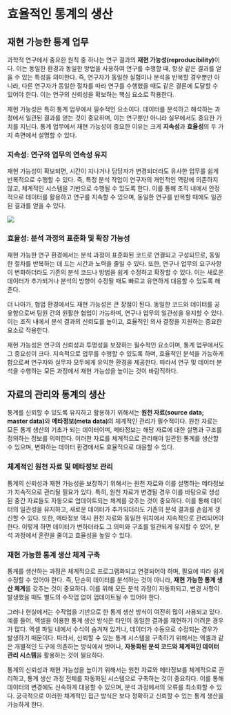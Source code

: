 # 효율적인 통계의 생산 {#sec-eff}  


## 재현 가능한 통계 업무


과학적 연구에서 중요한 원칙 중 하나는 연구 결과의 **재현 가능성(reproducibility)**이다. 이는 동일한 환경과 동일한 방법을 사용하여 연구를 수행할 때, 항상 같은 결과를 얻을 수 있는 특성을 의미한다. 즉, 연구자가 동일한 실험이나 분석을 반복할 경우뿐만 아니라, 다른 연구자가 동일한 절차를 따라 연구를 수행했을 때도 같은 결론에 도달할 수 있어야 한다. 이는 연구의 신뢰성을 확보하는 핵심 요소로 작용한다.


재현 가능성은 특히 통계 업무에서 필수적인 요소이다. 데이터를 분석하고 해석하는 과정에서 일관된 결과를 얻는 것이 중요하며, 이는 연구뿐만 아니라 실무에서도 중요한 가치를 지닌다. 통계 업무에서 재현 가능성이 중요한 이유는 크게 **지속성**과 **효율성**의 두 가지 측면에서 설명할 수 있다.

### 지속성: 연구와 업무의 연속성 유지


재현 가능성이 확보되면, 시간이 지나거나 담당자가 변경되더라도 유사한 업무를 쉽게 반복적으로 수행할 수 있다. 즉, 특정 분석 작업이 연구자의 개인적인 역량에 의존하지 않고, 체계적인 시스템을 기반으로 수행될 수 있도록 한다. 이를 통해 조직 내에서 안정적으로 데이터를 활용하고 연구를 지속할 수 있으며, 동일한 연구를 반복할 때에도 일관된 결과를 얻을 수 있다.


![](../images/image_01.png)


### 효율성: 분석 과정의 표준화 및 확장 가능성

재현 가능한 연구 환경에서는 분석 과정이 표준화된 코드로 연결되고 구성되므로, 동일한 절차를 반복하는 데 드는 시간과 노력을 줄일 수 있다. 또한, 연구나 업무의 요구사항이 변화하더라도 기존의 분석 코드나 방법을 쉽게 수정하고 확장할 수 있다. 이는 새로운 데이터가 추가되거나 분석의 방향이 수정될 때도 빠르고 유연하게 대응할 수 있도록 해준다.  

더 나아가, 협업 환경에서도 재현 가능성은 큰 장점이 된다. 동일한 코드와 데이터를 공유함으로써 팀원 간의 원활한 협업이 가능하며, 연구나 업무의 일관성을 유지할 수 있다. 이는 조직 내에서 분석 결과의 신뢰도를 높이고, 효율적인 의사 결정을 지원하는 중요한 요소로 작용한다.


재현 가능성은 연구의 신뢰성과 투명성을 보장하는 필수적인 요소이며, 통계 업무에서도 그 중요성이 크다. 지속적으로 업무를 수행할 수 있도록 하며, 효율적인 분석을 가능하게 함으로써 연구자와 실무자 모두에게 유익한 환경을 제공한다. 따라서 연구 및 데이터 분석을 수행하는 모든 과정에서 재현 가능성을 높이는 것이 바람직하다.

  
## 자료의 관리와 통계의 생산  

통계를 신뢰할 수 있도록 유지하고 활용하기 위해서는 **원천 자료(source data; master data)**와 **메타정보(meta data)**의 체계적인 관리가 필수적이다. 원천 자료는 모든 통계 생산의 기초가 되는 데이터이며, 메타정보는 해당 자료에 대한 설명과 구조를 정의하는 정보를 의미한다. 이러한 자료를 체계적으로 관리해야 일관된 통계를 생산할 수 있으며, 변화하는 데이터 환경에서도 효율적으로 대응할 수 있다.  

### 체계적인 원천 자료 및 메타정보 관리  

통계의 신뢰성과 재현 가능성을 보장하기 위해서는 원천 자료와 이를 설명하는 메타정보가 지속적으로 관리될 필요가 있다. 특히, 원천 자료가 변경될 경우 이를 바탕으로 생성된 중간 자료들도 자동으로 업데이트되는 체계를 갖추는 것이 중요하다. 이를 통해 데이터의 일관성을 유지하고, 새로운 데이터가 추가되더라도 기존의 분석 결과를 손쉽게 갱신할 수 있다. 또한, 메타정보 역시 원천 자료와 동일한 위치에서 지속적으로 관리되어야 한다. 이렇게 하면 데이터가 변하더라도 그 의미와 구조를 일관되게 유지할 수 있어, 분석 과정에서 혼란을 줄이고 효율성을 높일 수 있다.  

### 재현 가능한 통계 생산 체계 구축  

통계를 생산하는 과정은 체계적으로 프로그램화되고 연결되어야 하며, 필요에 따라 쉽게 수정할 수 있어야 한다. 즉, 단순히 데이터를 분석하는 것이 아니라, **재현 가능한 통계 생산 체계**를 갖추는 것이 중요하다. 이를 위해 모든 분석 과정이 자동화되고, 변경 사항이 발생했을 때도 별도의 수작업 없이 업데이트될 수 있어야 한다.  

그러나 현실에서는 수작업을 기반으로 한 통계 생산 방식이 여전히 많이 사용되고 있다. 예를 들어, 엑셀을 이용한 통계 생산 방식은 타인이 동일한 결과를 재현하기 어려운 경우가 많다. 엑셀 파일 내에서 수식이 숨겨져 있거나, 데이터가 수동으로 수정되는 경우가 발생하기 때문이다. 따라서, 신뢰할 수 있는 통계 시스템을 구축하기 위해서는 엑셀과 같은 개별적인 도구에 의존하는 방식에서 벗어나, **자동화된 분석 코드와 체계적인 데이터 관리 시스템**을 활용하는 것이 필요하다.  


통계의 신뢰성과 재현 가능성을 높이기 위해서는 원천 자료와 메타정보를 체계적으로 관리하고, 통계 생산 과정 전체를 자동화된 시스템으로 구축하는 것이 중요하다. 이를 통해 데이터의 변경에도 신속하게 대응할 수 있으며, 분석 과정에서의 오류를 최소화할 수 있다. 궁극적으로 이러한 체계적인 접근 방식은 보다 정확하고 신뢰할 수 있는 통계 생산을 가능하게 한다.